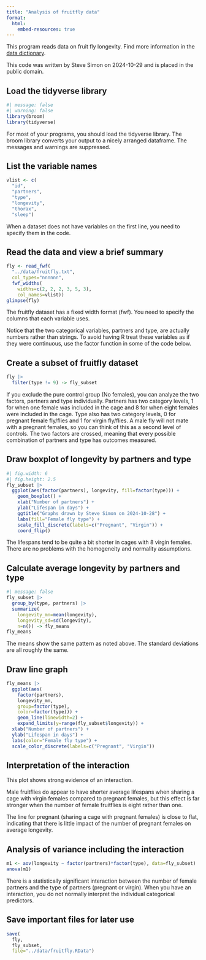 ```yaml
---
title: "Analysis of fruitfly data"
format: 
  html:
    embed-resources: true
---
```


This program reads data on fruit fly longevity. Find more information in the [data dictionary][dd].

[dd]: https://github.com/pmean/data/blob/master/files/fruitfly.yaml

This code was written by Steve Simon on 2024-10-29 and is placed in the public domain.

## Load the tidyverse library

```r
#| message: false
#| warning: false
library(broom)
library(tidyverse)
```

For most of your programs, you should load the tidyverse library. The broom 
library converts your output to a nicely arranged dataframe. The messages and
warnings are suppressed.

## List the variable names

```r
vlist <- c(
  "id",
  "partners",
  "type",
  "longevity",
  "thorax",
  "sleep")
```

When a dataset does not have variables on the first line, you need to specify 
them in the code.

## Read the data and view a brief summary

```r
fly <- read_fwf(
  "../data/fruitfly.txt",
  col_types="nnnnnn",
  fwf_widths(
    widths=c(2, 2, 2, 3, 5, 3),
    col_names=vlist))
glimpse(fly)
```

The fruitfly dataset has a fixed width format (fwf). You need to specify the
columns that each variable uses.

Notice that the two categorical variables, partners and type, are actually
numbers rather than strings. To avoid having R treat these variables as if
they were continuous, use the factor function in some of the code below.

## Create a subset of fruitfly dataset

```r
fly |>
  filter(type != 9) -> fly_subset
```

If you exclude the pure control group (No females), you can analyze the two
factors, partners and type individually. Partners has two category levels, 1 for
when one female was included in the cage and 8 for when eight females were 
included in the cage. Type also has two category levels, 0 for pregnant female
fly/flies and 1 for virgin fly/flies. A male fly will not mate with a pregnant
females, so you can think of this as a second level of controls. The two factors
are crossed, meaning that every possible combination of partners and type has 
outcomes measured.

## Draw boxplot of longevity by partners and type

```r
#| fig.width: 6
#| fig.height: 2.5
fly_subset |>
  ggplot(aes(factor(partners), longevity, fill=factor(type))) +
    geom_boxplot() +
    xlab("Number of partners") +
    ylab("Lifespan in days") +
    ggtitle("Graphs drawn by Steve Simon on 2024-10-28") +
    labs(fill="Female fly type") +
    scale_fill_discrete(labels=c("Pregnant", "Virgin")) +
    coord_flip()
```

The lifespans tend to be quite a bit shorter in cages with 8 virgin females.
There are no problems with the homogeneity and normality assumptions.

## Calculate average longevity by partners and type

```r
#| message: false
fly_subset |>
  group_by(type, partners) |>
  summarize(
    longevity_mn=mean(longevity),
    longevity_sd=sd(longevity),
    n=n()) -> fly_means
fly_means
```

The means show the same pattern as noted above. The standard deviations are all
roughly the same.

## Draw line graph

```r
fly_means |>
  ggplot(aes(
    factor(partners), 
    longevity_mn, 
    group=factor(type),
    color=factor(type))) +
    geom_line(linewidth=2) +
	expand_limits(y=range(fly_subset$longevity)) +
  xlab("Number of partners") +
  ylab("Lifespan in days") +
  labs(color="Female fly type") +
  scale_color_discrete(labels=c("Pregnant", "Virgin"))
```

## Interpretation of the interaction

This plot shows strong evidence of an interaction.

Male fruitflies do appear to have shorter average lifespans when sharing a cage with virgin females compared to pregnant females, but this effect is far stronger when the number of female fruitflies is eight rather than one.

The line for pregnant (sharing a cage with pregnant females) is close to flat,
indicating that there is little impact of the number of pregnant females on
average longevity.

## Analysis of variance including the interaction

```r
m1 <- aov(longevity ~ factor(partners)*factor(type), data=fly_subset)
anova(m1)
```

There is a statistically significant interaction between the number of female
partners and the type of partners (pregnant or virgin). When you have an
interaction, you do not normally interpret the individual categorical 
predictors.

## Save important files for later use

```r
save(
  fly,
  fly_subset,
  file="../data/fruitfly.RData")
```